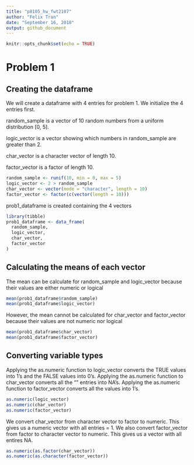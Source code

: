 ```yaml
---
title: "p8105_hw_fwt2107"
author: "Felix Tran"
date: "September 16, 2018"
output: github_document
---
```


```r
knitr::opts_chunk$set(echo = TRUE)
```

# Problem 1
## Creating the dataframe
We will create a dataframe with 4 entries for problem 1. We initialize the 4 entries first.

random_sample is a vector of 10 random numbers from a uniform distribution [0, 5].

logic_vector is a vector showing which numbers in random_sample are greater than 2.

char_vector is a character vector of length 10.

factor_vector is a factor of length 10.

```r
random_sample <- runif(10, min = 0, max = 5)
logic_vector <- 2 > random_sample
char_vector <- vector(mode = "character", length = 10)
factor_vector <- factor(c(vector(length = 10)))
```


prob1_dataframe is created containing the 4 vectors

```r
library(tibble)
prob1_dataframe <- data_frame(
  random_sample,
  logic_vector,
  char_vector,
  factor_vector
)
```

## Calculating the means of each vector
The mean can be calculate for random_sample and logic_vector because their
values are either numeric or logical 

```r
mean(prob1_dataframe$random_sample)
mean(prob1_dataframe$logic_vector)
```


However, the mean cannot be calculated for char_vector and factor_vector 
because their values are not numeric nor logical
```r
mean(prob1_dataframe$char_vector)
mean(prob1_dataframe$factor_vector)
```

## Converting variable types
Applying the as.numeric function to logic_vector converts the TRUE values
into 1's and the FALSE values into 0's. Applying the as.numeric function to
char_vector converts all the "" entries into NA's. Applying the as.numeric
function to factor_vector converts all the values into 1's.
```r
as.numeric(logic_vector)
as.numeric(char_vector)
as.numeric(factor_vector)
```

We convert char_vector from character vector to factor to numeric. This
gives us a numeric vector with all entries = 1. We also convert
factor_vector from factor to character vector to numeric. This gives
us a vector with all entires NA.
```r
as.numeric(as.factor(char_vector))
as.numeric(as.character(factor_vector))
```


